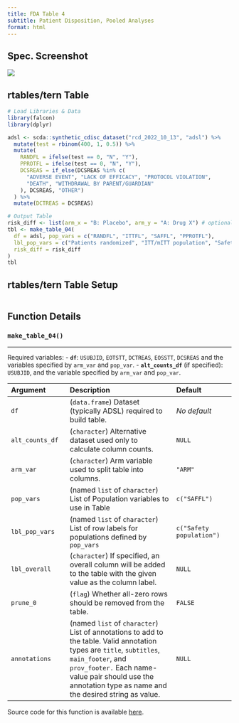 ```yaml
---
title: FDA Table 4
subtitle: Patient Disposition, Pooled Analyses
format: html
---
```


::: panel-tabset
## Spec. Screenshot

![](../assets/images/screenshots/table_04.png){fig-align="center"}

## rtables/tern Table

```r
# Load Libraries & Data
library(falcon)
library(dplyr)

adsl <- scda::synthetic_cdisc_dataset("rcd_2022_10_13", "adsl") %>%
  mutate(test = rbinom(400, 1, 0.5)) %>%
  mutate(
    RANDFL = ifelse(test == 0, "N", "Y"),
    PPROTFL = ifelse(test == 0, "N", "Y"),
    DCSREAS = if_else(DCSREAS %in% c(
      "ADVERSE EVENT", "LACK OF EFFICACY", "PROTOCOL VIOLATION",
      "DEATH", "WITHDRAWAL BY PARENT/GUARDIAN"
    ), DCSREAS, "OTHER")
  ) %>%
  mutate(DCTREAS = DCSREAS)

# Output Table
risk_diff <- list(arm_x = "B: Placebo", arm_y = "A: Drug X") # optional
tbl <- make_table_04(
  df = adsl, pop_vars = c("RANDFL", "ITTFL", "SAFFL", "PPROTFL"),
  lbl_pop_vars = c("Patients randomized", "ITT/mITT population", "Safety population", "Per-protocol population"),
  risk_diff = risk_diff
)
tbl
```

## rtables/tern Table Setup

```r
```

## Function Details

### `make_table_04()`

------------------------------------------------------------------------

Required variables:
-   **`df`**: `USUBJID`, `EOTSTT`, `DCTREAS`, `EOSSTT`, `DCSREAS` and the variables specified by `arm_var` and `pop_var`.
-   **`alt_counts_df`** (if specified): `USUBJID`, and the variable specified by `arm_var` and `pop_var`.

| Argument        | Description                                                                                                                                                                                                                                            | Default      |
|:------------------|:---------------------------------|:------------------|
| `df`            | (`data.frame`) Dataset (typically ADSL) required to build table.                                                                                                                                                                                       | *No default*                                |
| `alt_counts_df` | (`character`) Alternative dataset used only to calculate column counts.                                                                                                                                                                                | `NULL`                                      |
| `arm_var`       | (`character`) Arm variable used to split table into columns.                                                                                                                                                                                           | `"ARM"`                                     |
| `pop_vars`       | (named `list` of `character`) List of Population variables to use in Table                                                                                                                                                                              | `c("SAFFL")`                               |
| `lbl_pop_vars`   | (named `list` of `character`) List of row labels for populations defined by `pop_vars`                                                                                                                                                                   | `c("Safety population")`                   |
| `lbl_overall`   | (`character`) If specified, an overall column will be added to the table with the given value as the column label.                                                                                                                                       | `NULL`                                      |
| `prune_0`       | (`flag`) Whether all-zero rows should be removed from the table.                                                                                                                                                                                       | `FALSE`                                      |
| `annotations`   | (named `list` of `character`) List of annotations to add to the table. Valid annotation types are `title`, `subtitles`, `main_footer`, and `prov_footer.` Each name-value pair should use the annotation type as name and the desired string as value. | `NULL`                                      |

Source code for this function is available [here](https://github.com/pharmaverse/falcon/blob/main/R/fda-table_04.R).
:::
